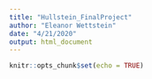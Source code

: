 ```yaml
---
title: "Hullstein_FinalProject"
author: "Eleanor Wettstein"
date: "4/21/2020"
output: html_document
---
```


```r
knitr::opts_chunk$set(echo = TRUE)
```

